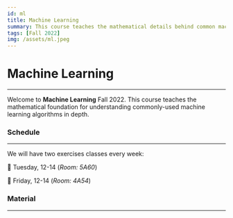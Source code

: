 ```yaml
---
id: ml
title: Machine Learning
summary: This course teaches the mathematical details behind common machine learning algorithms
tags: [Fall 2022]
img: /assets/ml.jpeg
---
```


# Machine Learning

---

Welcome to **Machine Learning** Fall 2022. This course teaches the mathematical foundation for understanding commonly-used machine learning algorithms
in depth.

### Schedule

---

We will have two exercises classes every week:

📅 Tuesday, 12-14 (_Room: 5A60_)

📅 Friday, 12-14 (_Room: 4A54_)

### Material

---
